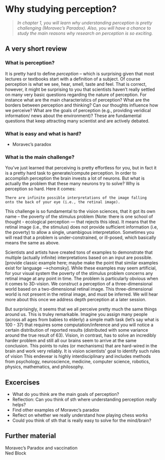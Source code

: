 # Why studying perception?

>*In chapter 1, you will learn why understanding perception is pretty challenging (Moravec's Paradox). Also, you will have a chance to study the main reasons why research on perception is so exciting.*
   
## A very short review   

### What is perception?

It is pretty hard to define *perception* -- which is surprising given that most lectures or textbooks start with a definition of a subject. Of course perception is what we see, hear, smell, taste and feel. That is correct, however, it might be surprising to you that scientists haven't really settled on many very basic questions regarding the nature of perception. For instance what are the main characteristics of perception? What are the borders between perception and thinking? Can our thoughts influence how we perceive? What are the goals of perception (e.g., providing veridical information/ news about the environment)? These are fundamental questions that keep attracting many scientist and are actively debated.

### What is easy and what is hard?
- Moravec's paradox

### What is the main challenge?
You've just learned that perceiving is pretty effortless for you, but in fact it is a pretty hard task to generate/compute perception. In order to accomplish perception the brain invests a lot of neurons. But what is actually the problem that these many neurons try to solve? Why is perception so hard. Here it comes:

```
There are infinite possible interpretations of the image falling   
onto the back of your eye (i.e., the retinal image).
```

This challenge is so fundamental to the vision sciences, that it got its own name -- the poverty of the stimulus problem (Note: there is one school of thought - ecological perception — that rejects this idea). It means that the retinal image (i.e., the stimulus) does not provide sufficient information (i.e, the poverty) to allow a single, unambigous interpretation. Sometimes you will read that a problem is under-constrained, or ill-posed, which basically means the same as above.

Scientists and artists have created tons of examples to demonstrate that multiple (actually infinite) interpretations based on an input are possible. [provide classic example here; maybe make the point that similar examples exist for language -->chomsky]. While these examples may seem artificial, for your visual system the poverty of the stimulus problem concerns any retinal image at any point in time. The problem is particularly obvious when it comes to 3D-vision. We construct a perception of a three-dimensional world based on a two-dimensional retinal image. This three-dimensional world is not present in the retinal image, and must be inferred. We will hear more about this once we address depth perception at a later session. 

But surprisingly, it seems that we all perceive pretty much the same things around us. This is truley remarkable. Imagine you assign many people (across all ages from babies to elderly) a simple math task (let's say what is 100 - 37) that requires some computation/inference and you will notice a certain distribution of reported results (distributed with some variance around the true result of 63). Vision, in contrast, has to solve an incredibly harder problem and still all our brains seem to arrive at the same conclusion. This points to rules (or mechanisms) that are hard-wired in the brain and work very reliably. It is vision scientists' goal to identify such rules of vision This endevear is highly interdisciplinary and includes methods from psychology, neuroscience, medicine, computer science, robotics, physics, mathematics, and philosophy.

## Excercises

- What do you think are the main goals of perception?
- Reflection: Can you think of sth where understanding perception really helps?
- Find other examples of Moravec's paradox
- Reflect on whether we really understand how playing chess works
- Could you think of sth that is really easy to solve for the mind/brain?
   

## Further material
Moravec's Paradox and vaccination   
Ned Block   
